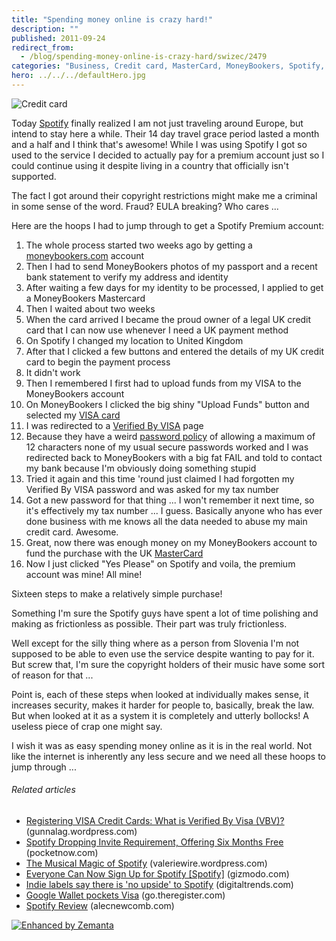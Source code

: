 ```yaml
---
title: "Spending money online is crazy hard!"
description: ""
published: 2011-09-24
redirect_from:
  - /blog/spending-money-online-is-crazy-hard/swizec/2479
categories: "Business, Credit card, MasterCard, MoneyBookers, Spotify, Uncategorized, VISA"
hero: ../../../defaultHero.jpg
---
```


![Credit card](http://swizec.com/blog/wp-content/uploads/2011/09/Credit_card3.jpg "Credit card")

Today [Spotify](http://www.spotify.com/ "Spotify") finally realized I am not just traveling around Europe, but intend to stay here a while. Their 14 day travel grace period lasted a month and a half and I think that's awesome! While I was using Spotify I got so used to the service I decided to actually pay for a premium account just so I could continue using it despite living in a country that officially isn't supported.

The fact I got around their copyright restrictions might make me a criminal in some sense of the word. Fraud? EULA breaking? Who cares ...

Here are the hoops I had to jump through to get a Spotify Premium account:

<!--more-->

1.  The whole process started two weeks ago by getting a [moneybookers.com](http://www.moneybookers.com/ "Moneybookers") account
2.  Then I had to send MoneyBookers photos of my passport and a recent bank statement to verify my address and identity
3.  After waiting a few days for my identity to be processed, I applied to get a MoneyBookers Mastercard
4.  Then I waited about two weeks
5.  When the card arrived I became the proud owner of a legal UK credit card that I can now use whenever I need a UK payment method
6.  On Spotify I changed my location to United Kingdom
7.  After that I clicked a few buttons and entered the details of my UK credit card to begin the payment process
8.  It didn't work
9.  Then I remembered I first had to upload funds from my VISA to the MoneyBookers account
10. On MoneyBookers I clicked the big shiny "Upload Funds" button and selected my [VISA card](http://www.corporate.visa.com "Visa Inc.")
11. I was redirected to a [Verified By VISA](http://en.wikipedia.org/wiki/3-D_Secure "3-D Secure") page
12. Because they have a weird [password policy](http://en.wikipedia.org/wiki/Password_policy "Password policy") of allowing a maximum of 12 characters none of my usual secure passwords worked and I was redirected back to MoneyBookers with a big fat FAIL and told to contact my bank because I'm obviously doing something stupid
13. Tried it again and this time 'round just claimed I had forgotten my Verified By VISA password and was asked for my tax number
14. Got a new password for that thing ... I won't remember it next time, so it's effectively my tax number ... I guess. Basically anyone who has ever done business with me knows all the data needed to abuse my main credit card. Awesome.
15. Great, now there was enough money on my MoneyBookers account to fund the purchase with the UK [MasterCard](http://www.mastercard.com/ "MasterCard")
16. Now I just clicked "Yes Please" on Spotify and voila, the premium account was mine! All mine!

Sixteen steps to make a relatively simple purchase!

Something I'm sure the Spotify guys have spent a lot of time polishing and making as frictionless as possible. Their part was truly frictionless.

Well except for the silly thing where as a person from Slovenia I'm not supposed to be able to even use the service despite wanting to pay for it. But screw that, I'm sure the copyright holders of their music have some sort of reason for that ...

Point is, each of these steps when looked at individually makes sense, it increases security, makes it harder for people to, basically, break the law. But when looked at it as a system it is completely and utterly bollocks! A useless piece of crap one might say.

I wish it was as easy spending money online as it is in the real world. Not like the internet is inherently any less secure and we need all these hoops to jump through ...

###### Related articles

- [Registering VISA Credit Cards: What is Verified By Visa (VBV)?](http://gunnalag.wordpress.com/2011/09/15/registering-visa-credit-cards-what-is-verified-by-visa-vbv/) (gunnalag.wordpress.com)
- [Spotify Dropping Invite Requirement, Offering Six Months Free](http://pocketnow.com/smartphone-news/spotify-dropping-invite-requirement-offering-six-months-free) (pocketnow.com)
- [The Musical Magic of Spotify](http://valeriewire.wordpress.com/2011/09/23/the-musical-magic-of-spotify/) (valeriewire.wordpress.com)
- [Everyone Can Now Sign Up for Spotify \[Spotify\]](http://gizmodo.com/5843063/everyone-can-now-sign-up-for-spotify) (gizmodo.com)
- [Indie labels say there is 'no upside' to Spotify](http://www.digitaltrends.com/music/indie-labels-say-there-is-no-upside-to-spotify/) (digitaltrends.com)
- [Google Wallet pockets Visa](http://go.theregister.com/feed/www.theregister.co.uk/2011/09/20/google_wallet_visa/) (go.theregister.com)
- [Spotify Review](http://alecnewcomb.com/2011/09/23/spotify-review/) (alecnewcomb.com)

[![Enhanced by Zemanta](http://img.zemanta.com/zemified_e.png?x-id=aec85b23-f956-44d8-8703-b57b646b034f)](http://www.zemanta.com/ "Enhanced by Zemanta")
